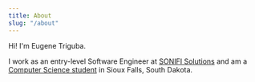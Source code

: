 ---
title: About
slug: "/about"
---

Hi! I'm Eugene Triguba.

I work as an entry-level Software Engineer at [SONIFI Solutions](https://sonifi.com/) and am a [Computer Science student](https://augie.edu/) in Sioux Falls, South Dakota.